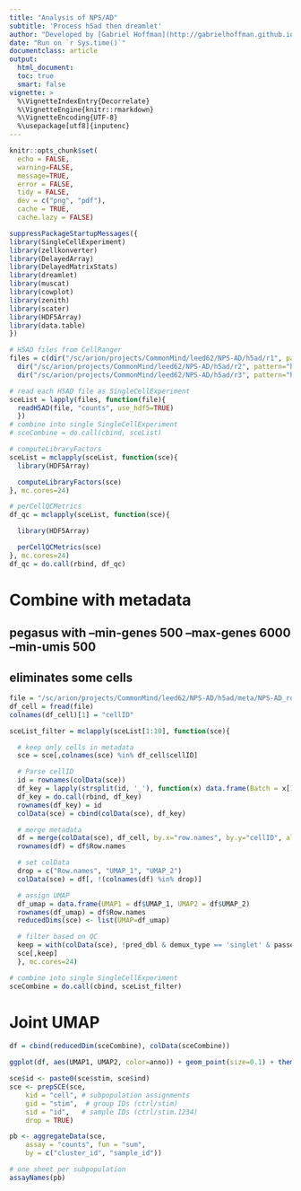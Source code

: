 ```yaml
---
title: "Analysis of NPS/AD"
subtitle: 'Process h5ad then dreamlet'
author: "Developed by [Gabriel Hoffman](http://gabrielhoffman.github.io/)"
date: "Run on `r Sys.time()`"
documentclass: article
output: 
  html_document:
  toc: true
  smart: false
vignette: >
  %\VignetteIndexEntry{Decorrelate}
  %\VignetteEngine{knitr::rmarkdown}
  %\VignetteEncoding{UTF-8}
  %\usepackage[utf8]{inputenc}
---
```



<!--- 

cd /hpc/users/hoffmg01/work/nps_ad
R
# rm -rf analysis_1_cache/

system("ml git; git pull")
rmarkdown::render("analysis_1.Rmd");

--->



```r
knitr::opts_chunk$set(
  echo = FALSE,
  warning=FALSE,
  message=TRUE,
  error = FALSE,
  tidy = FALSE,
  dev = c("png", "pdf"),
  cache = TRUE,
  cache.lazy = FALSE)
```

```r
suppressPackageStartupMessages({
library(SingleCellExperiment)
library(zellkonverter)
library(DelayedArray)
library(DelayedMatrixStats)
library(dreamlet)
library(muscat)
library(cowplot)
library(zenith)
library(scater)
library(HDF5Array)
library(data.table)
})
```

```r
# H5AD files from CellRanger
files = c(dir("/sc/arion/projects/CommonMind/leed62/NPS-AD/h5ad/r1", pattern="h5ad", full.names=TRUE, recursive=TRUE),
  dir("/sc/arion/projects/CommonMind/leed62/NPS-AD/h5ad/r2", pattern="h5ad", full.names=TRUE, recursive=TRUE),
  dir("/sc/arion/projects/CommonMind/leed62/NPS-AD/h5ad/r3", pattern="h5ad", full.names=TRUE, recursive=TRUE))

# read each H5AD file as SingleCellExperiment
sceList = lapply(files, function(file){
  readH5AD(file, "counts", use_hdf5=TRUE)
  })
# combine into single SingleCellExperiment
# sceCombine = do.call(cbind, sceList)
```

```r
# computeLibraryFactors
sceList = mclapply(sceList, function(sce){
  library(HDF5Array)

  computeLibraryFactors(sce)
}, mc.cores=24)

# perCellQCMetrics
df_qc = mclapply(sceList, function(sce){

  library(HDF5Array)

  perCellQCMetrics(sce)
}, mc.cores=24)
df_qc = do.call(rbind, df_qc)
```

# Combine with metadata
## pegasus with --min-genes 500 --max-genes 6000 --min-umis 500
## eliminates some cells
```r
file = "/sc/arion/projects/CommonMind/leed62/NPS-AD/h5ad/meta/NPS-AD_roundMerged_meta.csv"
df_cell = fread(file)
colnames(df_cell)[1] = "cellID"

sceList_filter = mclapply(sceList[1:10], function(sce){

  # keep only cells in metadata
  sce = sce[,colnames(sce) %in% df_cell$cellID]

  # Parse cellID
  id = rownames(colData(sce))
  df_key = lapply(strsplit(id, '_'), function(x) data.frame(Batch = x[1], Donor = x[2], barcode = x[3]))
  df_key = do.call(rbind, df_key)
  rownames(df_key) = id
  colData(sce) = cbind(colData(sce), df_key)

  # merge metadata
  df = merge(colData(sce), df_cell, by.x="row.names", by.y="cellID", all.x=TRUE)
  rownames(df) = df$Row.names

  # set colData
  drop = c("Row.names", "UMAP_1", "UMAP_2")
  colData(sce) = df[, !(colnames(df) %in% drop)]

  # assign UMAP
  df_umap = data.frame(UMAP1 = df$UMAP_1, UMAP2 = df$UMAP_2)
  rownames(df_umap) = df$Row.names
  reducedDims(sce) <- list(UMAP=df_umap)

  # filter based on QC
  keep = with(colData(sce), !pred_dbl & demux_type == 'singlet' & passed_qc)
  sce[,keep]
  }, mc.cores=24)
```

```r
# combine into single SingleCellExperiment
sceCombine = do.call(cbind, sceList_filter)   
```


# Joint UMAP
```r
df = cbind(reducedDim(sceCombine), colData(sceCombine))

ggplot(df, aes(UMAP1, UMAP2, color=anno)) + geom_point(size=0.1) + theme_classic() + theme(aspect.ratio=1)
```

```r
sce$id <- paste0(sce$stim, sce$ind)
sce <- prepSCE(sce, 
    kid = "cell", # subpopulation assignments
    gid = "stim",  # group IDs (ctrl/stim)
    sid = "id",   # sample IDs (ctrl/stim.1234)
    drop = TRUE)

pb <- aggregateData(sce,
    assay = "counts", fun = "sum",
    by = c("cluster_id", "sample_id"))

# one sheet per subpopulation
assayNames(pb)
```























